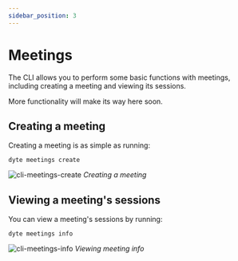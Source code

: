 ```yaml
---
sidebar_position: 3
---
```


# Meetings

The CLI allows you to perform some basic functions with meetings, including creating a meeting and viewing its sessions.

More functionality will make its way here soon.

## Creating a meeting

Creating a meeting is as simple as running:

```shell
dyte meetings create
```

![cli-meetings-create](/static/cli/cli-meetings-create.png#terminal)
_Creating a meeting_

## Viewing a meeting's sessions

You can view a meeting's sessions by running:

```shell
dyte meetings info
```

![cli-meetings-info](/static/cli/cli-meetings-info.png)
_Viewing meeting info_
